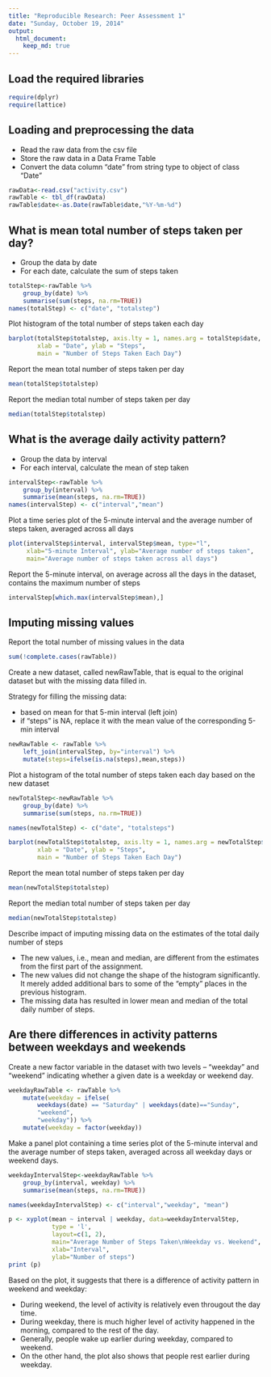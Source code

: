 ```yaml
---
title: "Reproducible Research: Peer Assessment 1"
date: "Sunday, October 19, 2014"
output: 
  html_document:
    keep_md: true
---
```


## Load the required libraries 
```r
require(dplyr)
require(lattice)
```


## Loading and preprocessing the data
- Read the raw data from the csv file
- Store the raw data in a Data Frame Table 
- Convert the data column "date" from string type to object of class "Date" 
```r
rawData<-read.csv("activity.csv")
rawTable <- tbl_df(rawData)
rawTable$date<-as.Date(rawTable$date,"%Y-%m-%d")
```


## What is mean total number of steps taken per day?
- Group the data by date
- For each date, calculate the sum of steps taken
```r
totalStep<-rawTable %>%
    group_by(date) %>%
    summarise(sum(steps, na.rm=TRUE))
names(totalStep) <- c("date", "totalstep")
```


Plot histogram of the total number of steps taken each day
```r
barplot(totalStep$totalstep, axis.lty = 1, names.arg = totalStep$date,
        xlab = "Date", ylab = "Steps",
        main = "Number of Steps Taken Each Day")
```

Report the mean total number of steps taken per day
```r
mean(totalStep$totalstep)
```
Report the median total number of steps taken per day
```r
median(totalStep$totalstep)
```


## What is the average daily activity pattern?
- Group the data by interval
- For each interval, calculate the mean of step taken

```r
intervalStep<-rawTable %>%
    group_by(interval) %>%
    summarise(mean(steps, na.rm=TRUE))
names(intervalStep) <- c("interval","mean")
```


Plot a time series plot of the 5-minute interval and the average number of steps taken, averaged across all days
```r
plot(intervalStep$interval, intervalStep$mean, type="l", 
     xlab="5-minute Interval", ylab="Average number of steps taken", 
     main="Average number of steps taken across all days")
```

Report the 5-minute interval, on average across all the days in the dataset, contains the maximum number of steps
```r
intervalStep[which.max(intervalStep$mean),]
```


## Imputing missing values
Report the total number of missing values in the data
```r
sum(!complete.cases(rawTable))
```

Create a new dataset, called newRawTable, that is equal to the original dataset but with the missing data filled in.

Strategy for filling the missing data:

- based on mean for that 5-min interval (left join)
- if "steps" is NA, replace it with the mean value of the corresponding 5-min interval
```r
newRawTable <- rawTable %>%
    left_join(intervalStep, by="interval") %>%
    mutate(steps=ifelse(is.na(steps),mean,steps)) 
```

Plot a histogram of the total number of steps taken each day based on the new dataset
```r
newTotalStep<-newRawTable %>%
    group_by(date) %>%
    summarise(sum(steps, na.rm=TRUE))

names(newTotalStep) <- c("date", "totalsteps")

barplot(newTotalStep$totalstep, axis.lty = 1, names.arg = newTotalStep$date,
        xlab = "Date", ylab = "Steps",
        main = "Number of Steps Taken Each Day")
```
Report the mean total number of steps taken per day
```r
mean(newTotalStep$totalstep)
```
Report the median total number of steps taken per day
```r
median(newTotalStep$totalstep)
```

Describe impact of imputing missing data on the estimates of the total daily number of steps

- The new values, i.e., mean and median, are different from the estimates from the first part of the assignment.
- The new values did not change the shape of the histogram significantly.  It merely added additional bars to some of the "empty" places in the previous histogram.
- The missing data has resulted in lower mean and median of the total daily number of steps.


## Are there differences in activity patterns between weekdays and weekends
Create a new factor variable in the dataset with two levels -- "weekday" and "weekend" indicating whether a given date is a weekday or weekend day.
```r
weekdayRawTable <- rawTable %>%
    mutate(weekday = ifelse(
        weekdays(date) == "Saturday" | weekdays(date)=="Sunday",
        "weekend",
        "weekday")) %>%
    mutate(weekday = factor(weekday))
```

Make a panel plot containing a time series plot of the 5-minute interval and the average number of steps taken, averaged across all weekday days or weekend days.
```r
weekdayIntervalStep<-weekdayRawTable %>%
    group_by(interval, weekday) %>%
    summarise(mean(steps, na.rm=TRUE))

names(weekdayIntervalStep) <- c("interval","weekday", "mean")

p <- xyplot(mean ~ interval | weekday, data=weekdayIntervalStep, 
            type = 'l',
            layout=c(1, 2),
            main="Average Number of Steps Taken\nWeekday vs. Weekend",
            xlab="Interval",
            ylab="Number of steps")
print (p)  
```

Based on the plot, it suggests that there is a difference of activity pattern in weekend and weekday:

- During weekend, the level of activity is relatively even througout the day time.
- During weekday, there is much higher level of activity happened in the morning, compared to the rest of the day.
- Generally, people wake up earlier during weekday, compared to weekend.
- On the other hand, the plot also shows that people rest earlier during weekday.